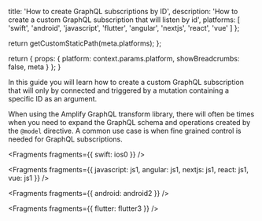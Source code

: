 
  title: 'How to create GraphQL subscriptions by ID',
  description:
    'How to create a custom GraphQL subscription that will listen by id',
  platforms: [
    'swift',
    'android',
    'javascript',
    'flutter',
    'angular',
    'nextjs',
    'react',
    'vue'
  ]
};

  return getCustomStaticPath(meta.platforms);
};

  return {
    props: {
      platform: context.params.platform,
      showBreadcrumbs: false,
      meta
    }
  };
}

In this guide you will learn how to create a custom GraphQL subscription that will only by connected and triggered by a mutation containing a specific ID as an argument.

When using the Amplify GraphQL transform library, there will often be times when you need to expand the GraphQL schema and operations created by the `@model` directive. A common use case is when fine grained control is needed for GraphQL subscriptions.


<Fragments fragments={{ swift: ios0 }} />


<Fragments
  fragments={{
    javascript: js1,
    angular: js1,
    nextjs: js1,
    react: js1,
    vue: js1
  }}
/>


<Fragments fragments={{ android: android2 }} />


<Fragments fragments={{ flutter: flutter3 }} />
